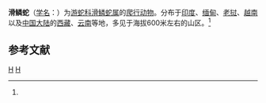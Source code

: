 {{Speciesbox
| taxon = Liopeltis frenatus
| binomial_authority = ([[阿尔伯特·甘瑟|Günther]], 1858)<ref name='id4635'>{{cite web| url =http://www.bioinfo.cn/db05/BjdwSpecies.php?action=view&id=4635| title =滑鳞蛇| work =《中国动物物种编目数据库》| publisher =中国科学院微生物研究所| author =中国科学院动物研究所| accessdate =2009-04-11| deadurl =yes| archiveurl =https://web.archive.org/web/20160305000715/http://www.bioinfo.cn/db05/BjdwSpecies.php?action=view&id=4635| archivedate =2016-03-05}}</ref>
}}

'''滑鳞蛇'''（[[学名|学名]]：{{lang|la|''Liopeltis frenatus''}}）为[[游蛇科|游蛇科]][[滑鳞蛇属|滑鳞蛇属]]的[[爬行动物|爬行动物]]。分布于[[印度|印度]]、[[缅甸|缅甸]]、[[老挝|老挝]]、[[越南|越南]]以及[[中国大陆|中国大陆]]的[[西藏|西藏]]、[[云南|云南]]等地，多见于海拔600米左右的山区。<ref name='id4635'/>

== 参考文献 ==
{{reflist}}

{{Taxonbar|from=Q1037312}}

[[Category:滑鳞蛇属|H]]
[[Category:_1858年描述的动物|H]]